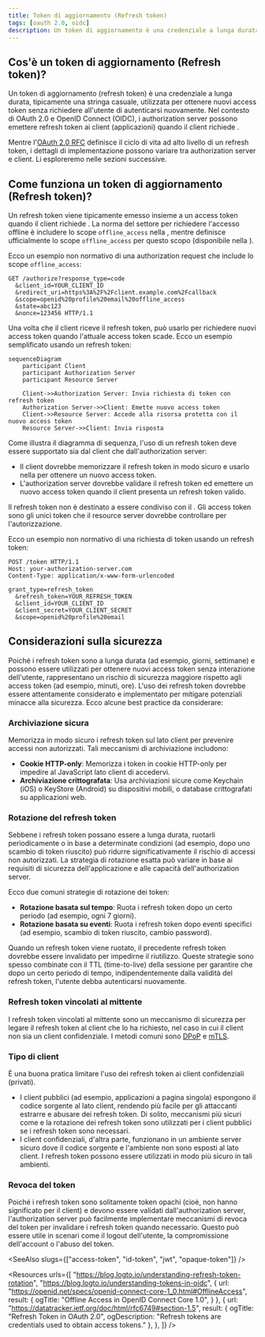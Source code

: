 ```yaml
---
title: Token di aggiornamento (Refresh token)
tags: [oauth 2.0, oidc]
description: Un token di aggiornamento è una credenziale a lunga durata utilizzata per ottenere nuovi access token senza richiedere all'utente di autenticarsi nuovamente. Viene utilizzato per mantenere le sessioni utente e fornire una migliore esperienza utente.
---
```


## Cos'è un token di aggiornamento (Refresh token)?

Un token di aggiornamento (refresh token) è una credenziale a lunga durata, tipicamente una stringa casuale, utilizzata per ottenere nuovi <Ref slug="access-token">access token</Ref> senza richiedere all'utente di autenticarsi nuovamente. Nel contesto di OAuth 2.0 e OpenID Connect (OIDC), i <Ref slug="authorization-server">authorization server</Ref> possono emettere refresh token ai client (applicazioni) quando il client richiede <Ref slug="offline-access" />.

Mentre l'[OAuth 2.0 RFC](https://datatracker.ietf.org/doc/html/rfc6749#section-1.5) definisce il ciclo di vita ad alto livello di un refresh token, i dettagli di implementazione possono variare tra authorization server e client. Li esploreremo nelle sezioni successive.

## Come funziona un token di aggiornamento (Refresh token)?

Un refresh token viene tipicamente emesso insieme a un access token quando il client richiede <Ref slug="offline-access" />. La norma del settore per richiedere l'accesso offline è includere lo scope `offline_access` nella <Ref slug="authorization-request" />, mentre <Ref slug="openid-connect" /> definisce ufficialmente lo scope `offline_access` per questo scopo (disponibile nella <Ref slug="authentication-request" />).

Ecco un esempio non normativo di una authorization request che include lo scope `offline_access`:

```http
GET /authorize?response_type=code
  &client_id=YOUR_CLIENT_ID
  &redirect_uri=https%3A%2F%2Fclient.example.com%2Fcallback
  &scope=openid%20profile%20email%20offline_access
  &state=abc123
  &nonce=123456 HTTP/1.1
```

Una volta che il client riceve il refresh token, può usarlo per richiedere nuovi access token quando l'attuale access token scade. Ecco un esempio semplificato usando un refresh token:

```mermaid
sequenceDiagram
    participant Client
    participant Authorization Server
    participant Resource Server

    Client->>Authorization Server: Invia richiesta di token con refresh token
    Authorization Server->>Client: Emette nuovo access token
    Client->>Resource Server: Accede alla risorsa protetta con il nuovo access token
    Resource Server->>Client: Invia risposta
```

Come illustra il diagramma di sequenza, l'uso di un refresh token deve essere supportato sia dal client che dall'authorization server:

- Il client dovrebbe memorizzare il refresh token in modo sicuro e usarlo nella <Ref slug="token-request" /> per ottenere un nuovo access token.
- L'authorization server dovrebbe validare il refresh token ed emettere un nuovo access token quando il client presenta un refresh token valido.

Il refresh token non è destinato a essere condiviso con il <Ref slug="resource-server" />. Gli access token sono gli unici token che il resource server dovrebbe controllare per l'autorizzazione.

Ecco un esempio non normativo di una richiesta di token usando un refresh token:

```http
POST /token HTTP/1.1
Host: your-authorization-server.com
Content-Type: application/x-www-form-urlencoded

grant_type=refresh_token
  &refresh_token=YOUR_REFRESH_TOKEN
  &client_id=YOUR_CLIENT_ID
  &client_secret=YOUR_CLIENT_SECRET
  &scope=openid%20profile%20email
```

## Considerazioni sulla sicurezza

Poiché i refresh token sono a lunga durata (ad esempio, giorni, settimane) e possono essere utilizzati per ottenere nuovi access token senza interazione dell'utente, rappresentano un rischio di sicurezza maggiore rispetto agli access token (ad esempio, minuti, ore). L'uso dei refresh token dovrebbe essere attentamente considerato e implementato per mitigare potenziali minacce alla sicurezza. Ecco alcune best practice da considerare:

### Archiviazione sicura

Memorizza in modo sicuro i refresh token sul lato client per prevenire accessi non autorizzati. Tali meccanismi di archiviazione includono:

- **Cookie HTTP-only**: Memorizza i token in cookie HTTP-only per impedire al JavaScript lato client di accedervi.
- **Archiviazione crittografata**: Usa archiviazioni sicure come Keychain (iOS) o KeyStore (Android) su dispositivi mobili, o database crittografati su applicazioni web.

### Rotazione del refresh token

Sebbene i refresh token possano essere a lunga durata, ruotarli periodicamente o in base a determinate condizioni (ad esempio, dopo uno scambio di token riuscito) può ridurre significativamente il rischio di accessi non autorizzati. La strategia di rotazione esatta può variare in base ai requisiti di sicurezza dell'applicazione e alle capacità dell'authorization server.

Ecco due comuni strategie di rotazione dei token:

- **Rotazione basata sul tempo**: Ruota i refresh token dopo un certo periodo (ad esempio, ogni 7 giorni).
- **Rotazione basata su eventi**: Ruota i refresh token dopo eventi specifici (ad esempio, scambio di token riuscito, cambio password).

Quando un refresh token viene ruotato, il precedente refresh token dovrebbe essere invalidato per impedirne il riutilizzo. Queste strategie sono spesso combinate con il TTL (time-to-live) della sessione per garantire che dopo un certo periodo di tempo, indipendentemente dalla validità del refresh token, l'utente debba autenticarsi nuovamente.

### Refresh token vincolati al mittente

I refresh token vincolati al mittente sono un meccanismo di sicurezza per legare il refresh token al client che lo ha richiesto, nel caso in cui il client non sia un <Ref slug="client" headingId="confidential-clients">client confidenziale</Ref>. I metodi comuni sono [DPoP](https://datatracker.ietf.org/doc/html/rfc9449) e [mTLS](https://datatracker.ietf.org/doc/html/rfc8705).

### Tipo di client

È una buona pratica limitare l'uso dei refresh token ai <Ref slug="client" headingId="confidential-clients">client confidenziali (privati)</Ref>.

- I client pubblici (ad esempio, applicazioni a pagina singola) espongono il codice sorgente al lato client, rendendo più facile per gli attaccanti estrarre e abusare dei refresh token. Di solito, meccanismi più sicuri come <Ref slug="pkce" /> e la rotazione dei refresh token sono utilizzati per i client pubblici se i refresh token sono necessari.
- I client confidenziali, d'altra parte, funzionano in un ambiente server sicuro dove il codice sorgente e l'ambiente non sono esposti al lato client. I refresh token possono essere utilizzati in modo più sicuro in tali ambienti.

### Revoca del token

Poiché i refresh token sono solitamente <Ref slug="opaque-token">token opachi</Ref> (cioè, non hanno significato per il client) e devono essere validati dall'authorization server, l'authorization server può facilmente implementare meccanismi di revoca del token per invalidare i refresh token quando necessario. Questo può essere utile in scenari come il logout dell'utente, la compromissione dell'account o l'abuso del token.

<SeeAlso slugs={["access-token", "id-token", "jwt", "opaque-token"]} />

<Resources urls={[
  "https://blog.logto.io/understanding-refresh-token-rotation",
  "https://blog.logto.io/understanding-tokens-in-oidc",
  {
    url: "https://openid.net/specs/openid-connect-core-1_0.html#OfflineAccess",
    result: {
      ogTitle: "Offline Access in OpenID Connect Core 1.0",
    }
  },
  {
    url: "https://datatracker.ietf.org/doc/html/rfc6749#section-1.5",
    result: {
      ogTitle: "Refresh Token in OAuth 2.0",
      ogDescription: "Refresh tokens are credentials used to obtain access tokens."
    },
  },
]} />